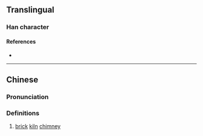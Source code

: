 {{character info/new}}
==Translingual==

===Han character===
{{Han char|rn=32|rad=土|as=04|sn=7|four=|canj=GHNE|ids=⿰土殳}}

====References====
* {{Han ref|kx=0224.280|dkj=04913|dj=0459.170|hdz=10426.050|uh=5744|ud=22340}}

----

==Chinese==
{{zh-forms}}

===Pronunciation===
{{zh-pron
|m=yì
|c=jik6
|mc=y
|oc=y
|ma=
|cat=n
}}

===Definitions===
{{zh-hanzi}}

# [[brick]] [[kiln]] [[chimney]]